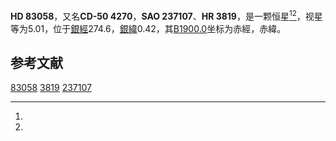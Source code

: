 {{Starbox begin
| name = HD 83058
}}
{{Starbox observe
| epoch = [[J2000.0|J2000.0]]
| constell = {{星座名待查}}<ref name=SIMBAD>{{cite web
 | url=http://simbad.u-strasbg.fr/simbad/sim-id?Ident=HR+3819
 | title=Pulsating variable Star
 | publisher=Centre de Données astronomiques de Strasbourg
 | work=SIMBAD
 | accessdate=2012-07-13
 | archive-date=2016-03-18
 | archive-url=https://web.archive.org/web/20160318165955/http://simbad.u-strasbg.fr/simbad/sim-id?Ident=HR+3819
 | dead-url=no
 }}</ref><ref name=DATA>{{cite web
 | url=http://vizier.u-strasbg.fr/viz-bin/VizieR-5?-out.add=.&-source=5050&-corr=PK=HR&-out.max=9999&HR=3819
 | title=VizieR Detailed Page
 | accessdate=2012-07-13
 | archive-date=2016-03-04
 | archive-url=https://web.archive.org/web/20160304204921/http://vizier.u-strasbg.fr/viz-bin/VizieR-5?-out.add=.&-source=5050&-corr=PK=HR&-out.max=9999&HR=3819
 | dead-url=no
 }}</ref>
| 星官 = 
| ra = {{RA|9|34|8.8}}<ref name=SIMBAD /><ref name=DATA />
| dec = {{DEC|-51|15|19}}<ref name=SIMBAD /><ref name=DATA />
| appmag_v = 5.01<ref name=SIMBAD /><ref name=DATA />
}}
{{Starbox character
| class = B1.5IV<ref name=SIMBAD /><ref name=DATA />
| b-v = -0.18<ref name=SIMBAD /><ref name=DATA />
| u-b = -0.94<ref name=SIMBAD /><ref name=DATA />
| r-i = <ref name=SIMBAD /><ref name=DATA />
| variable = 
}}
{{Starbox astrometry
| radial_v = -0.94
| prop_mo_ra = 35
| parallax = 
| p_error = 
}}
{{Starbox catalog
| names =CD-50 4270，[[SAO星表|SAO]] 237107，[[HD星表|HD]] 83058，[[HR星表|HR]] 3819}}
{{Starbox reference |Simbad=HR+3819}}
{{Starbox end}}

'''HD 83058'''，又名'''CD-50 4270'''，'''SAO 237107'''、'''HR 3819'''，是一颗恒星<ref name=SIMBAD /><ref name=DATA />，视星等为5.01，位于[[銀道座標系|銀經]]274.6，[[銀道座標系|銀緯]]0.42，其[[B1900.0|B1900.0]]坐标为赤經{{RA|9|30|40.7}}，赤緯{{DEC|-50|0.42|36}}。

== 参考文献 ==
{{reflist}}

{{star-stub}}

[[Category:HD和HDE天體|83058]]
[[Category:HR天體|3819]]
[[Category:SAO天體|237107]]